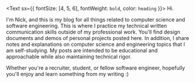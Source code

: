 <Text sx={{ fontSize: [4, 5, 6], fontWeight: `bold`, color: `heading` }}> Hi. </Text>

I'm Nick, and this is my blog for all things related to computer science and software engineering.
This is where I practice my technical written communication skills outside of my professional work.
You'll find design documents and demos of personal projects posted here. In addition,
I share notes and explanations on computer science and engineering topics that I am self-studying.
 My posts are intended to be educational and approachable while also maintaining technical rigor.

Whether you're a recruiter, student, or fellow software engineer, hopefully you'll enjoy and learn something from
my writing :\)